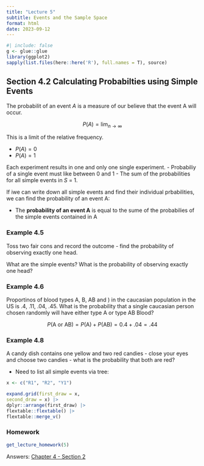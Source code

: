 ```yaml
---
title: "Lecture 5"
subtitle: Events and the Sample Space
format: html
date: 2023-09-12
---
```


```r
#| include: false
g <- glue::glue
library(ggplot2)
sapply(list.files(here::here('R'), full.names = T), source)
```


## Section 4.2 Calculating Probabilties using Simple Events

The probabilit of an event _A_ is a measure of our believe that the event A will occur. 

$$
P(A) = \lim_{n\to\infty}
$$


 This is a limit of the relative frequency.

 - $P(A) = 0$
 - $P(A) = 1$


Each experiment results in one and only one single experiment.
- Probabiliy of a single event must like between 0 and 1
- The sum of the probabilities for all simple events in _S_ = 1.

If iwe can write down all simple events and find their individual prbabilities, we can find the probability of an event A:

- The **probability of an event A** is equal to the sume of the probabilies of the simple events contained in A

### Example 4.5

Toss two fair cons and record the outcome - find the probability of observing exactly one head.

What are the simple events?
What is the probability of observing exactly one head?


### Example 4.6

Proportinos of blood types A, B, AB and ) in the caucasian population in the US is .4, .11, .04, .45. What is the probability that a single caucasian person chosen randomly will have either type A or type AB Blood?


$$
P(\text{A or AB}) = P(\text{A}) + P(\text {AB}) = 0.4 + .04 = .44
$$


### Example 4.8

A candy dish contains one yellow and two red candies - close your eyes and choose two candies - what is the probability that both are red?

- Need to list all simple events via tree:

```r
x <- c("R1", "R2", "Y1")

expand.grid(first_draw = x,
second_draw = x) |>  
dplyr::arrange(first_draw) |> 
flextable::flextable() |> 
flextable::merge_v()
```



### Homework

```r
get_lecture_homework(5)
```

Answers: [Chapter 4 - Section 2](/homework/chapter-04.qmd#section-4.2)